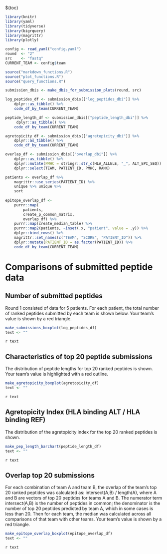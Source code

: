${toc}

```r
library(knitr)
library(yaml)
library(tidyverse)
library(bigrquery)
library(magrittr)
library(plotly)

config <- read_yaml("config.yaml")
round  <- "2"
src    <- "fastq"
CURRENT_TEAM <- config$team

source("markdown_functions.R")
source("plot_functions.R")
source("query_functions.R")

submission_dbis <- make_dbis_for_submission_plots(round, src)

log_peptides_df <- submission_dbis[["log_peptides_dbi"]] %>% 
    dplyr::as_tibble() %>% 
    code_df_by_team(CURRENT_TEAM)

peptide_length_df <- submission_dbis[["peptide_length_dbi"]] %>% 
     dplyr::as_tibble() %>% 
    code_df_by_team(CURRENT_TEAM)

agretopicity_df <- submission_dbis[["agretopicity_dbi"]] %>% 
    dplyr::as_tibble() %>% 
    code_df_by_team(CURRENT_TEAM)

overlap_df <- submission_dbis[["overlap_dbi"]] %>% 
    dplyr::as_tibble() %>% 
    dplyr::mutate(PMHC = stringr::str_c(HLA_ALLELE, "_", ALT_EPI_SEQ)) %>% 
    dplyr::select(TEAM, PATIENT_ID, PMHC, RANK)

patients <- overlap_df %>% 
    magrittr::use_series(PATIENT_ID) %>% 
    unique %>% unique %>% 
    sort
  
epitope_overlap_df <-
    purrr::map(
        patients,
        create_p_common_matrix, 
        overlap_df) %>% 
    purrr::map(create_median_table) %>%
    purrr::map2(patients, ~inset(.x, "patient", value = .y)) %>% 
    dplyr::bind_rows() %>% 
    magrittr::set_names(c("TEAM", "SCORE", "PATIENT_ID")) %>% 
    dplyr::mutate(PATIENT_ID = as.factor(PATIENT_ID)) %>% 
    code_df_by_team(CURRENT_TEAM)

```

# Comparisons of submitted peptide data


## Number of submitted peptides
Round 1 consisted of data for 5 patients. For each patient, the total number of ranked peptides submitted by each team is shown below. Your team's value is shown by a red triangle.

```r
make_submissions_boxplot(log_peptides_df)
text <- ""
```
`r text`

## Characteristics of top 20 peptide submissions
The distribution of peptide lengths for top 20 ranked peptides is shown. Your team's value is highlighted with a red outline.

```r
make_agretopicity_boxplot(agretopicity_df)
text <- ""
```
`r text`

## Agretopicity Index (HLA binding ALT / HLA binding REF)
The distribution of the agretopicity index for the top 20 ranked peptides is shown.
```r
make_pep_length_barchart(peptide_length_df)
text <- ""
```
`r text`

## Overlap top 20 submissions
For each combination of team A and team B, the overlap of the team's top 20 ranked peptides was calculated as: intersect(A,B) / length(A), where A and B are vectors of top 20 peptides for teams A and B. The numerator term intersect(A,B) is the number of peptides in common; the denominator is the number of top 20 peptides predicted by team A, which in some cases is less than 20. Then for each team, the median was calculated across all comparisons of that team with other teams. Your team's value is shown by a red triangle.

```r
make_epitope_overlap_boxplot(epitope_overlap_df)
text <- ""
```
`r text`
